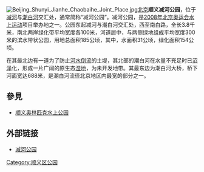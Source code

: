 {{Coord|40.1385383|116.6638099|type:landmark_region:CN-11_source:GoogleMaps|display=title}}
{{orphan|time=2011-10-27T03:59:11+00:00}}
{{unreferenced|time=2011-10-27T03:59:11+00:00}}[[File:Beijing_Shunyi_Jianhe_Chaobaihe_Joint_Place.jpg|thumb]][[北京|北京]]'''顺义减河公园'''，位于[[减河|减河]]与[[潮白河|潮白河]]交汇处，通常简称“减河公园”。减河公园，是[[2008年夏季奥林匹克运动会|2008年北京奥运会]][[水類運動|水上运动]]项目举办地之一。公园东起减河与潮白河交汇处，西至南白路，全长3.8千米，南北两岸绿化带平均宽度各100米，河道居中，与两侧绿地组成平均宽度300米的滨水带状公园，用地总面积185公顷，其中，水面积31公顷，绿化面积154公顷。

在其最北边有一道为了防止[[海水倒灌|河水倒流]]的土堤，其北部的潮白河在水量不充足时已[[沼泽|沼泽]]化，形成一片广阔的原生态[[湿地|湿地]]，为未开发地带。其最东边为潮白河大桥，桥下河面宽达688米，是潮白河流径北京地区内最宽的部分之一。

== 參見 ==

* [[顺义奥林匹克水上公园|顺义奥林匹克水上公园]]

==外部链接==
*[http://www.bjshy.gov.cn/Item/16797.aspx 减河公园]

[[Category:顺义区公园|Category:顺义区公园]]